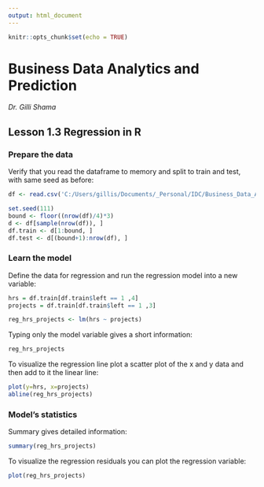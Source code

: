 ---
output: html_document
---

```{r setup, include=FALSE}
knitr::opts_chunk$set(echo = TRUE)
```

# Business Data Analytics and Prediction</br>
*Dr. Gilli Shama *

## Lesson 1.3 Regression in R 

### Prepare the data
Verify that you read the dataframe to memory and split to train and test, with same seed as before:

```{r}
df <- read.csv('C:/Users/gillis/Documents/_Personal/IDC/Business_Data_Analytics/human-resources-analytics/HR_comma_sep.csv') # Change this path to your downloaded file

set.seed(111)
bound <- floor((nrow(df)/4)*3)
d <- df[sample(nrow(df)), ]
df.train <- d[1:bound, ]
df.test <- d[(bound+1):nrow(df), ]

```

### Learn the model
Define the data for regression and run the regression model into a new variable:
```{r}
hrs = df.train[df.train$left == 1 ,4]
projects = df.train[df.train$left == 1 ,3]

reg_hrs_projects <- lm(hrs ~ projects)
```

Typing only the model variable gives a short information:
```{r}
reg_hrs_projects
```


To visualize the regression line plot a scatter plot of the x and y data and then add to it the linear line:
```{r}
plot(y=hrs, x=projects)
abline(reg_hrs_projects)
```

### Model's statistics

Summary gives detailed information:
```{r}
summary(reg_hrs_projects)
```

To visualize the regression residuals you can plot the regression variable:
```{r}
plot(reg_hrs_projects)
```

